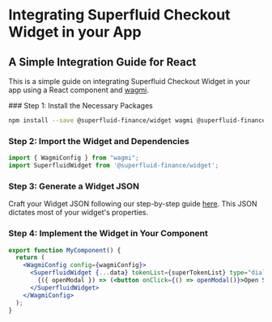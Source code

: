 
# Integrating Superfluid Checkout Widget in your App

## A Simple Integration Guide for React

This is a simple guide on integrating Superfluid Checkout Widget in your app using a React component and [wagmi](https://wagmi.sh).

<Steps>
### Step 1: Install the Necessary Packages

```bash
npm install --save @superfluid-finance/widget wagmi @superfluid-finance/tokenlist
```

### Step 2: Import the Widget and Dependencies

```jsx
import { WagmiConfig } from "wagmi";
import SuperfluidWidget from '@superfluid-finance/widget';
```

### Step 3: Generate a Widget JSON

Craft your Widget JSON following our step-by-step guide [here](../building-the-widget). This JSON dictates most of your widget's properties.

### Step 4: Implement the Widget in Your Component

```jsx
export function MyComponent() {
  return (
    <WagmiConfig config={wagmiConfig}>
      <SuperfluidWidget {...data} tokenList={superTokenList} type="dialog" walletManager={walletManager}>
        {({ openModal }) => (<button onClick={() => openModal()}>Open Superfluid Widget</button>)}
      </SuperfluidWidget>
    </WagmiConfig>
  );
}
```

</Steps> 